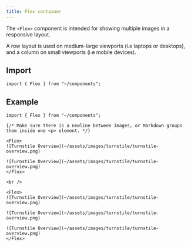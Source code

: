 ```yaml
---
title: Flex container
---
```


The `<Flex>` component is intended for showing multiple images in a responsive layout.

A row layout is used on medium-large viewports (i.e laptops or desktops), and a column on small viewports (i.e mobile devices).

## Import

```mdx
import { Flex } from "~/components";
```

## Example

```mdx live
import { Flex } from "~/components";

{/* Make sure there is a newline between images, or Markdown groups them inside one <p> element. */}

<Flex>
![Turnstile Overview](~/assets/images/turnstile/turnstile-overview.png)

![Turnstile Overview](~/assets/images/turnstile/turnstile-overview.png)
</Flex>

<br />

<Flex>
![Turnstile Overview](~/assets/images/turnstile/turnstile-overview.png)

![Turnstile Overview](~/assets/images/turnstile/turnstile-overview.png)

![Turnstile Overview](~/assets/images/turnstile/turnstile-overview.png)
</Flex>
```
